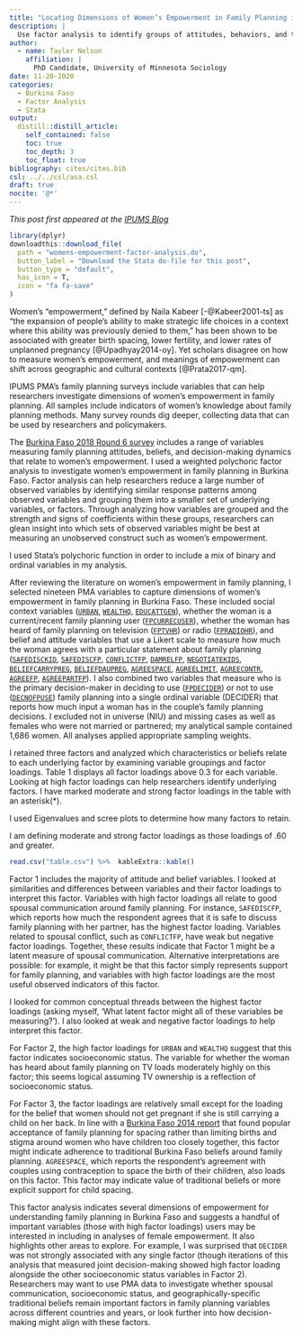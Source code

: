 ```yaml
---
title: "Locating Dimensions of Women’s Empowerment in Family Planning in Burkina Faso"
description: |
  Use factor analysis to identify groups of attitudes, behaviors, and traits
author: 
  - name: Tayler Nelson
    affiliation: |
      PhD Candidate, University of Minnesota Sociology
date: 11-20-2020
categories:
  - Burkina Faso
  - Factor Analysis
  - Stata
output:
  distill::distill_article:
    self_contained: false
    toc: true
    toc_depth: 3
    toc_float: true
bibliography: cites/cites.bib
csl: ../../csl/asa.csl
draft: true
nocite: '@*'
---
```


*This post first appeared at the [IPUMS Blog](http://blog.popdata.org/womens-empowerment/)*

```r
library(dplyr)
downloadthis::download_file(
  path = "womens-empowerment-factor-analysis.do",
  button_label = "Download the Stata do-file for this post",
  button_type = "default",
  has_icon = T,
  icon = "fa fa-save"
)
```

Women’s “empowerment,” defined by Naila Kabeer [-@Kabeer2001-ts] as “the expansion of people’s ability to make strategic life choices in a context where this ability was previously denied to them,” has been shown to be associated with greater birth spacing, lower fertility, and lower rates of unplanned pregnancy [@Upadhyay2014-oy]. Yet scholars disagree on how to measure women’s empowerment, and meanings of empowerment can shift across geographic and cultural contexts [@Prata2017-qm].

IPUMS PMA’s family planning surveys include variables that can help researchers investigate dimensions of women’s empowerment in family planning. All samples include indicators of women’s knowledge about family planning methods. Many survey rounds dig deeper, collecting data that can be used by researchers and policymakers.

The [Burkina Faso 2018 Round 6 survey](https://pma.ipums.org/pma/samples.shtml#bfhttps://pma.ipums.org/pma/samples.shtml) includes a range of variables measuring family planning attitudes, beliefs, and decision-making dynamics that relate to women’s empowerment. I used a weighted polychoric factor analysis to investigate women’s empowerment in family planning in Burkina Faso. Factor analysis can help researchers reduce a large number of observed variables by identifying similar response patterns among observed variables and grouping them into a smaller set of underlying variables, or factors. Through analyzing how variables are grouped and the strength and signs of coefficients within these groups, researchers can glean insight into which sets of observed variables might be best at measuring an unobserved construct such as women’s empowerment.

<aside>
I used Stata’s polychoric function in order to include a mix of binary and ordinal variables in my analysis.
</aside>

After reviewing the literature on women’s empowerment in family planning, I selected nineteen PMA variables to capture dimensions of women’s empowerment in family planning in Burkina Faso. These included social context variables ([`URBAN`](https://pma.ipums.org/pma-action/variables/urban#codes_section), [`WEALTHQ`](https://pma.ipums.org/pma-action/variables/wealthq#codes_section), [`EDUCATTGEN`](https://pma.ipums.org/pma-action/variables/educattgen#codes_section)), whether the woman is a current/recent family planning user ([`FPCURRECUSER`](https://pma.ipums.org/pma-action/variables/fpcurrecuser#codes_section)), whether the woman has heard of family planning on television ([`FPTVHR`](https://pma.ipums.org/pma-action/variables/fptvhr#codes_section)) or radio ([`FPRADIOHR`](https://pma.ipums.org/pma-action/variables/fpradiohr#codes_section)), and belief and attitude variables that use a Likert scale to measure how much the woman agrees with a particular statement about family planning ([`SAFEDISCKID`](https://pma.ipums.org/pma-action/variables/safedisckid#codes_section), [`SAFEDISCFP`](https://pma.ipums.org/pma-action/variables/safediscfp#codes_section), [`CONFLICTFP`](https://pma.ipums.org/pma-action/variables/conflictfp#codes_section), [`DAMRELFP`](https://pma.ipums.org/pma-action/variables/damrelfp#codes_section), [`NEGOTIATEKIDS`](https://pma.ipums.org/pma-action/variables/negotiatekids#codes_section), [`BELIEFCARRYPREG`](https://pma.ipums.org/pma-action/variables/beliefcarrypreg#codes_section), [`BELIEFDAUPREG`](https://pma.ipums.org/pma-action/variables/beliefdaupreg#codes_section), [`AGREESPACE`](https://pma.ipums.org/pma-action/variables/agreespace#codes_section), [`AGREELIMIT`](https://pma.ipums.org/pma-action/variables/agreelimit#codes_section), [`AGREECONTR`](https://pma.ipums.org/pma-action/variables/agreecontr#codes_section), [`AGREEFP`](https://pma.ipums.org/pma-action/variables/agreefp#codes_section), [`AGREEPARTFP`](https://pma.ipums.org/pma-action/variables/agreepartfp#codes_section)). I also combined two variables that measure who is the primary decision-maker in deciding to use ([`FPDECIDER`](https://pma.ipums.org/pma-action/variables/fpdecider#codes_section)) or not to use ([`DECNOFPUSE`](https://pma.ipums.org/pma-action/variables/decnofpuse#codes_section)) family planning into a single ordinal variable (DECIDER) that reports how much input a woman has in the couple’s family planning decisions. I excluded not in universe (NIU) and missing cases as well as females who were not married or partnered; my analytical sample contained 1,686 women. All analyses applied appropriate sampling weights.

I retained three factors and analyzed which characteristics or beliefs relate to each underlying factor by examining variable groupings and factor loadings. Table 1 displays all factor loadings above 0.3 for each variable. Looking at high factor loadings can help researchers identify underlying factors. I have marked moderate and strong factor loadings in the table with an asterisk(*).

<aside>
I used Eigenvalues and scree plots to determine how many factors to retain.

I am defining moderate and strong factor loadings as those loadings of .60 and greater.
</aside>

```r
read.csv("table.csv") %>%  kableExtra::kable()
```

Factor 1 includes the majority of attitude and belief variables. I looked at similarities and differences between variables and their factor loadings to interpret this factor. Variables with high factor loadings all relate to good spousal communication around family planning. For instance, `SAFEDISCFP`, which reports how much the respondent agrees that it is safe to discuss family planning with her partner, has the highest factor loading. Variables related to spousal conflict, such as `CONFLICTFP`, have weak but negative factor loadings. Together, these results indicate that Factor 1 might be a latent measure of spousal communication. Alternative interpretations are possible: for example, it might be that this factor simply represents support for family planning, and variables with high factor loadings are the most useful observed indicators of this factor.

<aside>
I looked for common conceptual threads between the highest factor loadings (asking myself, ‘What latent factor might all of these variables be measuring?’). I also looked at weak and negative factor loadings to help interpret this factor.
</aside>

For Factor 2, the high factor loadings for `URBAN` and `WEALTHQ` suggest that this factor indicates socioeconomic status. The variable for whether the woman has heard about family planning on TV loads moderately highly on this factor; this seems logical assuming TV ownership is a reflection of socioeconomic status.

For Factor 3, the factor loadings are relatively small except for the loading for the belief that women should not get pregnant if she is still carrying a child on her back. In line with a [Burkina Faso 2014 report](https://knowledgecommons.popcouncil.org/cgi/viewcontent.cgi?article=1271&=&context=departments_sbsr-rh&=&sei-redir=1&referer=https%253A%252F%252Fscholar.google.com%252Fscholar%253Fq%253Dstep%252Bup%252Bburkina%252Bfaso%252Bresearch%252Breport%252Bfamily%252Bplanning%252Bpostpartum%2526hl%253Den%2526as_sdt%253D0%252C24#search=%22step%20up%20burkina%20faso%20research%20report%20family%20planning%20postpartum%22) that found popular acceptance of family planning for spacing rather than limiting births and stigma around women who have children too closely together, this factor might indicate adherence to traditional Burkina Faso beliefs around family planning. `AGREESPACE`, which reports the respondent’s agreement with couples using contraception to space the birth of their children, also loads on this factor. This factor may indicate value of traditional beliefs or more explicit support for child spacing.

This factor analysis indicates several dimensions of empowerment for understanding family planning in Burkina Faso and suggests a handful of important variables (those with high factor loadings) users may be interested in including in analyses of female empowerment. It also highlights other areas to explore. For example, I was surprised that `DECIDER` was not strongly associated with any single factor (though iterations of this analysis that measured joint decision-making showed high factor loading alongside the other socioeconomic status variables in Factor 2). Researchers may want to use PMA data to investigate whether spousal communication, socioeconomic status, and geographically-specific traditional beliefs remain important factors in family planning variables across different countries and years, or look further into how decision-making might align with these factors.